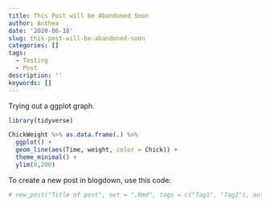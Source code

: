 ```yaml
---
title: This Post will be Abandoned Soon
author: Anthea
date: '2020-06-18'
slug: this-post-will-be-abandoned-soon
categories: []
tags:
  - Testing
  - Post
description: ''
keywords: []
---
```


Trying out a ggplot graph.

```r
library(tidyverse)
```

```r
ChickWeight %>% as.data.frame(.) %>%
  ggplot() +
  geom_line(aes(Time, weight, color = Chick)) +
  theme_minimal() +
  ylim(0,200)
```


To create a new post in blogdown, use this code:

```r
# new_post("Title of post", ext = ".Rmd", tags = c("Tag1", "Tag2"), author = "Your Name)
```


